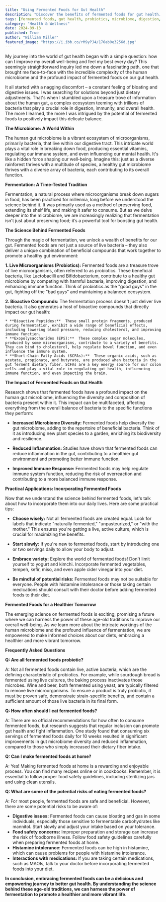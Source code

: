 ```yaml
---
title: "Using Fermented Foods for Gut Health"
description: "Discover the benefits of fermented foods for gut health. Learn how they work, explore various options, and get practical tips for incorporating them into your diet."
tags: [fermented foods, gut health, probiotics, microbiome, digestion, immunity, inflammation, healthy eating, nutrition, wellness, digestive health]
category: "Health & Wellness"
date: 2024-09-13
published: True
author: "William Miller"
featured_image: "https://i.ibb.co/rM9yPJ4/176ab0e3256d.jpg"
---
```



My journey into the world of gut health began with a simple question: how can I improve my overall well-being and feel my best every day?  This seemingly straightforward inquiry led me down a fascinating path, one that brought me face-to-face with the incredible complexity of the human microbiome and the profound impact of fermented foods on our gut health. 

It all started with a nagging discomfort – a constant feeling of bloating and digestive issues.  I was searching for solutions beyond just dietary adjustments. That's when I stumbled upon a treasure trove of information about the human gut, a complex ecosystem teeming with trillions of bacteria that play a crucial role in digestion, immunity, and overall health.  The more I learned, the more I was intrigued by the potential of fermented foods to positively impact this delicate balance.

**The Microbiome: A World Within**

The human gut microbiome is a vibrant ecosystem of microorganisms, primarily bacteria, that live within our digestive tract. This intricate world plays a vital role in breaking down food, producing essential vitamins, regulating our immune system, and even influencing our mental health. It's like a hidden force shaping our well-being.  Imagine this: just as a diverse rainforest thrives with a multitude of species, a healthy gut microbiome thrives with a diverse array of bacteria, each contributing to its overall function. 

**Fermentation: A Time-Tested Tradition**

Fermentation, a natural process where microorganisms break down sugars in food, has been practiced for millennia, long before we understood the science behind it. It was primarily used as a method of preserving food, extending its shelf life, and making it safer to consume.  But as we delve deeper into the microbiome, we are increasingly realizing that fermentation isn't just about preserving food; it’s a powerful tool for boosting gut health.

**The Science Behind Fermented Foods**

Through the magic of fermentation, we unlock a wealth of benefits for our gut.  Fermented foods are not just a source of live bacteria – they also deliver a unique combination of beneficial compounds that work together to promote a healthy gut environment:

**1. Live Microorganisms (Probiotics):**  Fermented foods are a treasure trove of live microorganisms, often referred to as probiotics. These beneficial bacteria, like Lactobacilli and Bifidobacterium, contribute to a healthy gut microbiome by competing with harmful bacteria, improving digestion, and enhancing immune function.  Think of probiotics as the "good guys" in the gut, fighting off the "bad guys" and maintaining a balanced ecosystem.

**2. Bioactive Compounds:**  The fermentation process doesn't just deliver live bacteria. It also generates a host of bioactive compounds that directly impact our gut health:

    * **Bioactive Peptides:**  These small protein fragments, produced during fermentation, exhibit a wide range of beneficial effects, including lowering blood pressure, reducing cholesterol, and improving immune function.
    * **Exopolysaccharides (EPS):**  These complex sugar molecules, produced by some microorganisms, contribute to a variety of benefits. They can bind to cholesterol, help regulate bowel function, and even influence the immune system.
    * **Short-Chain Fatty Acids (SCFAs):**  These organic acids, such as acetate, propionate, and butyrate, are produced when bacteria in the gut ferment dietary fiber. SCFAs are a key energy source for our colon cells and play a vital role in regulating gut health, influencing immune function, and even impacting the brain.

**The Impact of Fermented Foods on Gut Health**

Research shows that fermented foods have a profound impact on the human gut microbiome, influencing the diversity and composition of bacteria present within it. This impact can be multifaceted, affecting everything from the overall balance of bacteria to the specific functions they perform:

* **Increased Microbiome Diversity:** Fermented foods help diversify the gut microbiome, adding to the repertoire of beneficial bacteria.  Think of it as introducing new plant species to a garden, enriching its biodiversity and resilience.

* **Reduced Inflammation:**   Studies have shown that fermented foods can reduce inflammation in the gut, contributing to a healthier gut environment and promoting better immune function.

* **Improved Immune Response:**  Fermented foods may help regulate immune system function, reducing the risk of overreaction and contributing to a more balanced immune response.

**Practical Applications: Incorporating Fermented Foods**

Now that we understand the science behind fermented foods, let's talk about how to incorporate them into our daily lives. Here are some practical tips:

* **Choose wisely:** Not all fermented foods are created equal. Look for labels that indicate "naturally fermented," "unpasteurized," or "with the mother."  This ensures you're getting a live, active culture, which is crucial for maximizing the benefits. 

* **Start slowly:** If you're new to fermented foods, start by introducing one or two servings daily to allow your body to adjust.  

* **Embrace variety:**  Explore the world of fermented foods! Don't limit yourself to yogurt and kimchi. Incorporate fermented vegetables, tempeh, kefir, miso, and even apple cider vinegar into your diet.

* **Be mindful of potential risks:**  Fermented foods may not be suitable for everyone. People with histamine intolerance or those taking certain medications should consult with their doctor before adding fermented foods to their diet.

**Fermented Foods for a Healthier Tomorrow**

The emerging science on fermented foods is exciting, promising a future where we can harness the power of these age-old traditions to improve our overall well-being.  As we learn more about the intricate workings of the human microbiome and the profound influence of fermentation, we are empowered to make informed choices about our diets, embracing a healthier and more vibrant tomorrow. 

**Frequently Asked Questions**

**Q: Are all fermented foods probiotic?**

A:  Not all fermented foods contain live, active bacteria, which are the defining characteristic of probiotics.  For example, while sourdough bread is fermented using live cultures, the baking process inactivates those microbes. Wine and beer, both fermented using yeast, are typically filtered to remove live microorganisms. To ensure a product is truly probiotic, it must be proven safe, demonstrate strain-specific benefits, and contain a sufficient amount of those live bacteria in its final form.

**Q: How often should I eat fermented foods?**

A: There are no official recommendations for how often to consume fermented foods, but research suggests that regular inclusion can promote gut health and fight inflammation.  One study found that consuming six servings of fermented foods daily for 10 weeks resulted in significant improvements in gut microbiome diversity and reduced inflammation, compared to those who simply increased their dietary fiber intake.  

**Q:  Can I make fermented foods at home?**

A: Yes! Making fermented foods at home is a rewarding and enjoyable process. You can find many recipes online or in cookbooks.  Remember, it is essential to follow proper food safety guidelines, including sterilizing jars and using clean utensils.

**Q:  What are some of the potential risks of eating fermented foods?**

A:  For most people, fermented foods are safe and beneficial. However, there are some potential risks to be aware of:

* **Digestive issues:**  Fermented foods can cause bloating and gas in some individuals, especially those sensitive to fermentable carbohydrates like mannitol. Start slowly and adjust your intake based on your tolerance.
* **Food safety concerns:** Improper preparation and storage can increase the risk of foodborne illness. Follow food safety guidelines carefully when preparing fermented foods at home. 
* **Histamine intolerance:**  Fermented foods can be high in histamine, which can cause problems for people with histamine intolerance. 
* **Interactions with medications:**  If you are taking certain medications, such as MAOIs, talk to your doctor before incorporating fermented foods into your diet.

**In conclusion, embracing fermented foods can be a delicious and empowering journey to better gut health. By understanding the science behind these age-old traditions, we can harness the power of fermentation to promote a healthier and more vibrant life.**